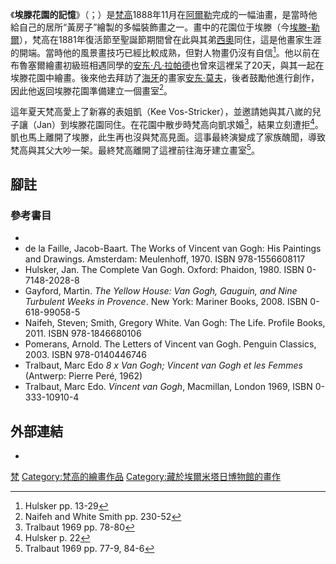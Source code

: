 {{Infobox artwork
| image_file         = Vincent Willem van Gogh 098.jpg
| painting_alignment = 
| image_size         = 200px
| title              =  埃滕花園的記憶<br>Herinnering aan de tuin van Etten
| alt                = 
| artist             = [[梵高|梵高]]
| year               = 1888
| type               = [[布面油畫|布面油畫]]
| catalogue          = F496 JH1630
| height_metric      = 73.5
| width_metric       = 92.5
| height_imperial    = 29
| width_imperial     = 36.5
| metric_unit        = cm
| imperial_unit      = in
| city               = 聖彼得堡
| museum             = [[埃爾米塔日博物館|埃爾米塔日博物館]]
| url                = {{url|http://www.hermitagemuseum.org/html_En/03/hm3_3_1_8m.html|Museum page}}
}}
《'''埃滕花園的記憶'''》（{{lang-nl|Herinnering aan de tuin van Etten}}；{{lang-en|Memory of the Garden at Etten}}）是[[梵高|梵高]]1888年11月在[[阿爾勒|阿爾勒]]完成的一幅油畫，是當時他給自己的居所“黃房子”繪製的多幅裝飾畫之一。畫中的花園位于埃滕（今[[埃滕-勒爾|埃滕-勒爾]]），梵高在1881年復活節至聖誕節期間曾在此與其弟[[西奧·梵谷_(商人)|西奧]]同住，這是他畫家生涯的開端。當時他的風景畫技巧已經比較成熟，但對人物畫仍沒有自信<ref>Hulsker pp. 13-29</ref>。他以前在布魯塞爾繪畫初級班相遇同學的[[安东·凡·拉帕德|安东·凡·拉帕德]]也曾來這裡呆了20天，與其一起在埃滕花園中繪畫。後來他去拜訪了[[海牙|海牙]]的畫家[[安东·莫夫|安东·莫夫]]，後者鼓勵他進行創作，因此他返回埃滕花園準備建立一個畫室<ref>Naifeh and White Smith pp. 230-52</ref>。

這年夏天梵高愛上了新寡的表姐凱（Kee Vos-Stricker），並邀請她與其八嵗的兒子讓（Jan）到埃滕花園同住。在花園中散步時梵高向凱求婚<ref>Tralbaut 1969 pp. 78-80</ref>，結果立刻遭拒<ref>Hulsker p. 22</ref>。凱也馬上離開了埃滕，此生再也沒與梵高見面。這事最終演變成了家族醜聞，導致梵高與其父大吵一架。最終梵高離開了這裡前往海牙建立畫室<ref>Tralbaut 1969 pp. 77-9, 84-6</ref>。

==腳註==
{{Reflist|colwidth=30em}}

=== 參考書目===
* {{cite book| author = Roland Dorn| title = Décoration: Vincent van Goghs Werkreihe für das Gelbe Haus in Arles| year = 1990| publisher = Georg Olms Verlag| isbn = 978-3-487-09098-6 }}
* de la Faille, Jacob-Baart. The Works of Vincent van Gogh: His Paintings and Drawings. Amsterdam: Meulenhoff, 1970. ISBN 978-1556608117
* Hulsker, Jan. The Complete Van Gogh. Oxford: Phaidon, 1980. ISBN 0-7148-2028-8
* Gayford, Martin. ''The Yellow House: Van Gogh, Gauguin, and Nine Turbulent Weeks in Provence''. New York: Mariner Books, 2008. ISBN 0-618-99058-5
* Naifeh, Steven; Smith, Gregory White. Van Gogh: The Life. Profile Books, 2011. ISBN 978-1846680106
* Pomerans, Arnold. The Letters of Vincent van Gogh. Penguin Classics, 2003. ISBN 978-0140446746
* Tralbaut, Marc Edo ''8 x Van Gogh; Vincent van Gogh et les Femmes'' (Antwerp: Pierre Peré, 1962)
* Tralbaut, Marc Edo. ''Vincent van Gogh'', Macmillan, London 1969, ISBN 0-333-10910-4

==外部連結==
*{{Commons category-inline|Memory of the Garden at Etten (Ladies of Arles)}}
{{梵高}}

[[Category:1888年畫作|梵]]
[[Category:梵高的繪畫作品|Category:梵高的繪畫作品]]
[[Category:藏於埃爾米塔日博物館的畫作|Category:藏於埃爾米塔日博物館的畫作]]